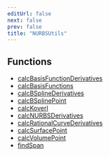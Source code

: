 ```yaml
---
editUrl: false
next: false
prev: false
title: "NURBSUtils"
---
```


## Functions

- [calcBasisFunctionDerivatives](../functions/NURBSUtils.calcBasisFunctionDerivatives.html)
- [calcBasisFunctions](../functions/NURBSUtils.calcBasisFunctions.html)
- [calcBSplineDerivatives](../functions/NURBSUtils.calcBSplineDerivatives.html)
- [calcBSplinePoint](../functions/NURBSUtils.calcBSplinePoint.html)
- [calcKoverI](../functions/NURBSUtils.calcKoverI.html)
- [calcNURBSDerivatives](../functions/NURBSUtils.calcNURBSDerivatives.html)
- [calcRationalCurveDerivatives](../functions/NURBSUtils.calcRationalCurveDerivatives.html)
- [calcSurfacePoint](../functions/NURBSUtils.calcSurfacePoint.html)
- [calcVolumePoint](../functions/NURBSUtils.calcVolumePoint.html)
- [findSpan](../functions/NURBSUtils.findSpan.html)
